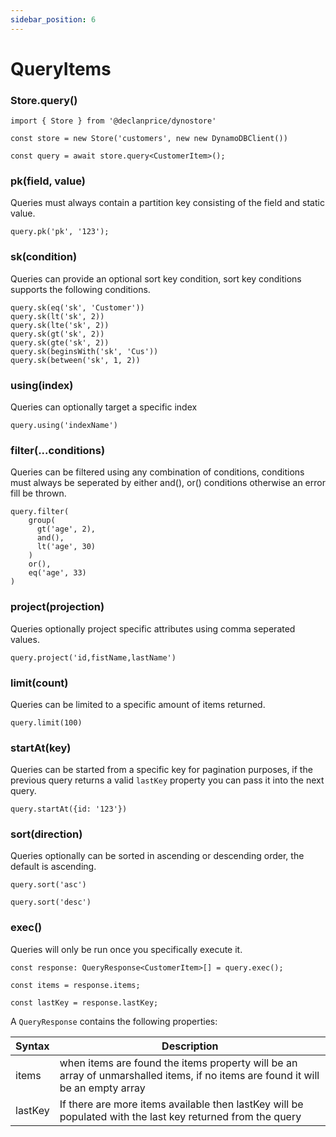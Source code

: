 ```yaml
---
sidebar_position: 6
---
```


# QueryItems

### Store.query()

```tsx
import { Store } from '@declanprice/dynostore'

const store = new Store('customers', new new DynamoDBClient())

const query = await store.query<CustomerItem>();
```


### pk(field, value)

Queries must always contain a partition key consisting of the field and static value.


```tsx
query.pk('pk', '123');
```

### sk(condition)

Queries can provide an optional sort key condition, sort key conditions supports the following conditions.

```tsx
query.sk(eq('sk', 'Customer'))
query.sk(lt('sk', 2))
query.sk(lte('sk', 2))
query.sk(gt('sk', 2))
query.sk(gte('sk', 2))
query.sk(beginsWith('sk', 'Cus'))
query.sk(between('sk', 1, 2))
```

### using(index)

Queries can optionally target a specific index

```tsx
query.using('indexName')
```

### filter(...conditions)

Queries can be filtered using any combination of conditions, conditions must always be seperated by either and(), or() conditions otherwise an error fill be thrown.

```tsx
query.filter(
    group(
      gt('age', 2),
      and(),
      lt('age', 30)
    )
    or(),
    eq('age', 33)
)
```

### project(projection)

Queries optionally project specific attributes using comma seperated values.

```tsx
query.project('id,fistName,lastName')
```

### limit(count)

Queries can be limited to a specific amount of items returned.

```tsx
query.limit(100)
```

### startAt(key)

Queries can be started from a specific key for pagination purposes, if the previous query returns a valid `lastKey` property you can pass it into the next query.

```tsx
query.startAt({id: '123'})
```

### sort(direction)

Queries optionally can be sorted in ascending or descending order, the default is ascending.

```tsx
query.sort('asc')

query.sort('desc')
```

### exec()

Queries will only be run once you specifically execute it.

```tsx
const response: QueryResponse<CustomerItem>[] = query.exec();

const items = response.items;

const lastKey = response.lastKey;
```

A `QueryResponse` contains the following properties:


| Syntax      | Description |
| ----------- | ----------- |
| items       | when items are found the items property will be an array of unmarshalled items, if no items are found it will be an empty array |
| lastKey     | If there are more items available then lastKey will be populated with the last key returned from the query |